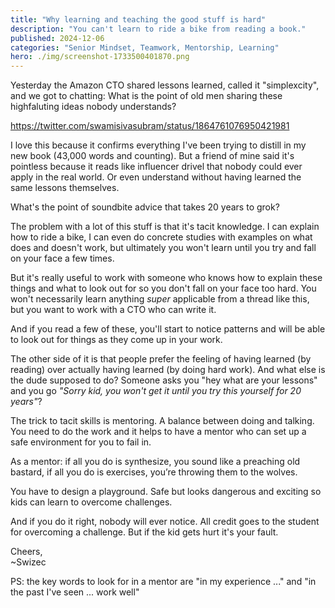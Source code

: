 ```yaml
---
title: "Why learning and teaching the good stuff is hard"
description: "You can't learn to ride a bike from reading a book."
published: 2024-12-06
categories: "Senior Mindset, Teamwork, Mentorship, Learning"
hero: ./img/screenshot-1733500401870.png
---
```


Yesterday the Amazon CTO shared lessons learned, called it "simplexcity", and we got to chatting: What is the point of old men sharing these highfaluting ideas nobody understands?

https://twitter.com/swamisivasubram/status/1864761076950421981

I love this because it confirms everything I've been trying to distill in my new book (43,000 words and counting). But a friend of mine said it's pointless because it reads like influencer drivel that nobody could ever apply in the real world. Or even understand without having learned the same lessons themselves.

What's the point of soundbite advice that takes 20 years to grok?

The problem with a lot of this stuff is that it's tacit knowledge. I can explain how to ride a bike, I can even do concrete studies with examples on what does and doesn't work, but ultimately you won't learn until you try and fall on your face a few times.

But it's really useful to work with someone who knows how to explain these things and what to look out for so you don't fall on your face too hard. You won't necessarily learn anything _super_ applicable from a thread like this, but you want to work with a CTO who can write it.

And if you read a few of these, you'll start to notice patterns and will be able to look out for things as they come up in your work.

The other side of it is that people prefer the feeling of having learned (by reading) over actually having learned (by doing hard work). And what else is the dude supposed to do? Someone asks you "hey what are your lessons" and you go _"Sorry kid, you won't get it until you try this yourself for 20 years"_?

The trick to tacit skills is mentoring. A balance between doing and talking. You need to do the work and it helps to have a mentor who can set up a safe environment for you to fail in.

As a mentor: if all you do is synthesize, you sound like a preaching old bastard, if all you do is exercises, you’re throwing them to the wolves.

You have to design a playground. Safe but looks dangerous and exciting so kids can learn to overcome challenges.

And if you do it right, nobody will ever notice. All credit goes to the student for overcoming a challenge. But if the kid gets hurt it's your fault.

Cheers,<br/>
~Swizec

PS: the key words to look for in a mentor are "in my experience ..." and "in the past I've seen ... work well"
